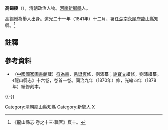 '''高錫綬'''（{{bd|？||？||}}），清朝政治人物。[[河南|河南]][[新鄭縣|新鄭縣]]人。

高錫綬為舉人出身。道光二十一年（1841年）十二月，署任[[湖南|湖南]][[永順府|永順府]][[龍山縣|龍山縣]]知縣。<ref>《龍山縣志·卷之十三·職官》頁十。</ref>

==註釋==
{{reflist}}

==參考資料==
*（[[中國國家圖書館|中國國家圖書館]]藏）[[符為霖|符為霖]]、[[呂懋恆|呂懋恆]]修，劉沛纂；[[謝寶文|謝寶文]]續修，劉沛續纂。《龍山縣志》十六卷，卷首一卷。同治九年（1870年）修，光緒四年（1878年）續修刻本。

{{-}}
{{start box}}
{{s-off}}
{{succession box|[[屠可標|屠可標]]|[[馬炳|馬炳]]|[[湖南|湖南]][[永順府|永順府]][[龍山縣|龍山縣]][[知縣|知縣]]（[[龍山縣知縣列表|列表]]）|<small>道光二十一年（1841年）十二月署任</small>}}
{{end box}}

{{DEFAULTSORT:Gao高}}
[[Category:清朝龍山縣知縣|Category:清朝龍山縣知縣]]
[[Category:新鄭人|Category:新鄭人]]
[[Category:高姓|X]]